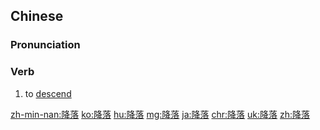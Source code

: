 ==Chinese==
{{zh-forms}}

===Pronunciation===
{{zh-pron
|m=jiàngluò
|c=gong3 lok6
|mn=kh,qz,tp,xm,zz:kàng-lo̍h
|h=pfs=kong-lo̍k
|cat=v
}}

===Verb===
{{zh-verb}}

# to [[descend]] {{gloss|of an aircraft}}

{{zh-cat|Advanced}}

[[zh-min-nan:降落]]
[[ko:降落]]
[[hu:降落]]
[[mg:降落]]
[[ja:降落]]
[[chr:降落]]
[[uk:降落]]
[[zh:降落]]